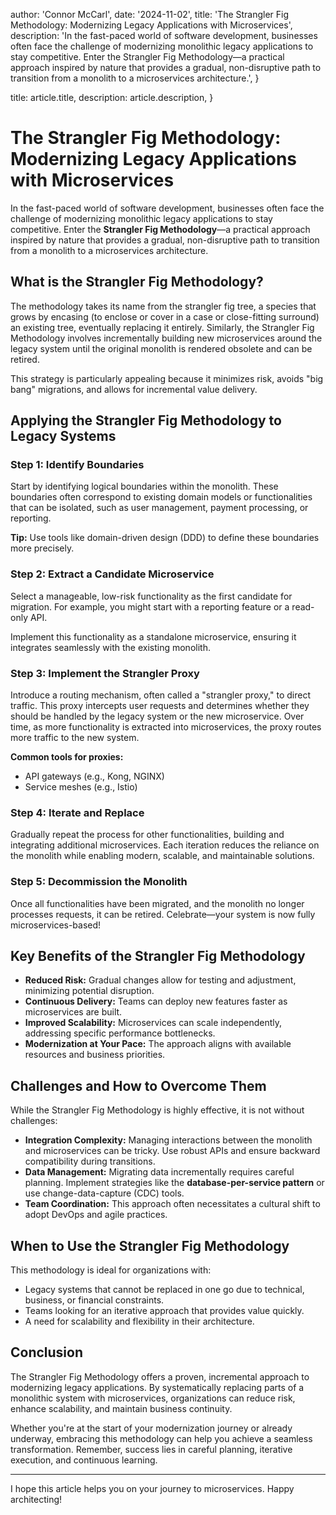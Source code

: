 
  author: 'Connor McCarl',
  date: '2024-11-02',
  title:
    'The Strangler Fig Methodology: Modernizing Legacy Applications with Microservices',
  description:
    'In the fast-paced world of software development, businesses often face the challenge of modernizing monolithic legacy applications to stay competitive. Enter the Strangler Fig Methodology—a practical approach inspired by nature that provides a gradual, non-disruptive path to transition from a monolith to a microservices architecture.',
}

  title: article.title,
  description: article.description,
}


# The Strangler Fig Methodology: Modernizing Legacy Applications with Microservices

In the fast-paced world of software development, businesses often face the challenge of modernizing monolithic legacy applications to stay competitive. Enter the **Strangler Fig Methodology**—a practical approach inspired by nature that provides a gradual, non-disruptive path to transition from a monolith to a microservices architecture.

## What is the Strangler Fig Methodology?

The methodology takes its name from the strangler fig tree, a species that grows by encasing (to enclose or cover in a case or close-fitting surround) an existing tree, eventually replacing it entirely. Similarly, the Strangler Fig Methodology involves incrementally building new microservices around the legacy system until the original monolith is rendered obsolete and can be retired.

This strategy is particularly appealing because it minimizes risk, avoids "big bang" migrations, and allows for incremental value delivery.

## Applying the Strangler Fig Methodology to Legacy Systems

### Step 1: Identify Boundaries

Start by identifying logical boundaries within the monolith. These boundaries often correspond to existing domain models or functionalities that can be isolated, such as user management, payment processing, or reporting.

**Tip:** Use tools like domain-driven design (DDD) to define these boundaries more precisely.

### Step 2: Extract a Candidate Microservice

Select a manageable, low-risk functionality as the first candidate for migration. For example, you might start with a reporting feature or a read-only API.

Implement this functionality as a standalone microservice, ensuring it integrates seamlessly with the existing monolith.

### Step 3: Implement the Strangler Proxy

Introduce a routing mechanism, often called a "strangler proxy," to direct traffic. This proxy intercepts user requests and determines whether they should be handled by the legacy system or the new microservice. Over time, as more functionality is extracted into microservices, the proxy routes more traffic to the new system.

**Common tools for proxies:**

- API gateways (e.g., Kong, NGINX)
- Service meshes (e.g., Istio)

### Step 4: Iterate and Replace

Gradually repeat the process for other functionalities, building and integrating additional microservices. Each iteration reduces the reliance on the monolith while enabling modern, scalable, and maintainable solutions.

### Step 5: Decommission the Monolith

Once all functionalities have been migrated, and the monolith no longer processes requests, it can be retired. Celebrate—your system is now fully microservices-based!

## Key Benefits of the Strangler Fig Methodology

- **Reduced Risk:** Gradual changes allow for testing and adjustment, minimizing potential disruption.
- **Continuous Delivery:** Teams can deploy new features faster as microservices are built.
- **Improved Scalability:** Microservices can scale independently, addressing specific performance bottlenecks.
- **Modernization at Your Pace:** The approach aligns with available resources and business priorities.

## Challenges and How to Overcome Them

While the Strangler Fig Methodology is highly effective, it is not without challenges:

- **Integration Complexity:** Managing interactions between the monolith and microservices can be tricky. Use robust APIs and ensure backward compatibility during transitions.
- **Data Management:** Migrating data incrementally requires careful planning. Implement strategies like the **database-per-service pattern** or use change-data-capture (CDC) tools.
- **Team Coordination:** This approach often necessitates a cultural shift to adopt DevOps and agile practices.

## When to Use the Strangler Fig Methodology

This methodology is ideal for organizations with:

- Legacy systems that cannot be replaced in one go due to technical, business, or financial constraints.
- Teams looking for an iterative approach that provides value quickly.
- A need for scalability and flexibility in their architecture.

## Conclusion

The Strangler Fig Methodology offers a proven, incremental approach to modernizing legacy applications. By systematically replacing parts of a monolithic system with microservices, organizations can reduce risk, enhance scalability, and maintain business continuity.

Whether you\'re at the start of your modernization journey or already underway, embracing this methodology can help you achieve a seamless transformation. Remember, success lies in careful planning, iterative execution, and continuous learning.

---

I hope this article helps you on your journey to microservices. Happy architecting!
